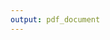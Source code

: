 ```yaml
---
output: pdf_document
---
```


\begin{centering}

\vspace{3 cm}

\LARGE

{\bf Estimating Under 5 Mortality of Municipalities in Mexico: 2000-2015}

\vspace{1.5 cm}

\Large
Neal Marquez

\vspace{3 cm}
\pagenumbering{gobble}

\normalsize
A thesis

submitted in partial fulfilment of the requirements for the degree of 

Master of Public Health

\vspace{1 cm}
University of Washington

2017

\vspace{3 cm}
Committee:

Haidong Wang, Chair

Simon Hay

Rafael Lozano

\vspace{2 cm}
Program Authorized to Offer Degree:

Global Health

\end{centering}
